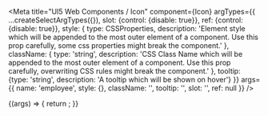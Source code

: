 

<Meta
    title="UI5 Web Components / Icon"
    component={Icon}
    argTypes={{
        ...createSelectArgTypes({}),
        slot: {control: {disable: true}},
        ref: {control: {disable: true}},
        style: {
            type: CSSProperties,
            description:
                'Element style which will be appended to the most outer element of a component. Use this prop carefully, some css properties might break the component.'
        },
        className: {
            type: 'string',
            description:
                'CSS Class Name which will be appended to the most outer element of a component. Use this prop carefully, overwriting CSS rules might break the component.'
        },
        tooltip: {type: 'string', description: 'A tooltip which will be shown on hover'}
    }}
    args={{
        name: 'employee',
        style: {},
        className: '',
        tooltip: '',
        slot: '',
        ref: null
    }}
/>

<DocsHeader/>

<Canvas>
    <Story name="Default">
        {(args) => {
            return <Icon {...args} />;
        }}
    </Story>
</Canvas>

<ArgsTable story="."/>
